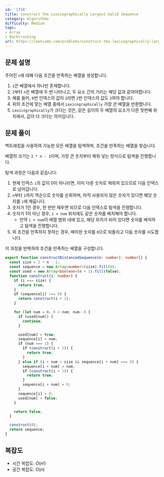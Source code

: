 ```yaml
---
id: '1718'
title: Construct the Lexicographically Largest Valid Sequence
category: Algorithms
difficulty: Medium
tags:
- Array
- Backtracking
url: https://leetcode.com/problems/construct-the-lexicographically-largest-valid-sequence
---
```


## 문제 설명

주어진 `n`에 대해 다음 조건을 만족하는 배열을 생성합니다.

1. `1`은 배열에서 하나만 존재합니다.
2. `2`부터 `n`은 배열에 두 번 나타나고, 두 요소 간의 거리는 해당 값과 같아야합니다.
3. 예를 들어, `0`번 인덱스의 값이 `2`라면 `2`번 인덱스의 값도 `2`여야 합니다.
4. 위의 조건에 맞는 배열 중에서 `Lexicographically` 가장 큰 배열을 반환합니다.
5. `Lexicographically`가 크다는 것은, 같은 길이의 두 배열의 요소가 다른 첫번째 위치에서, 값이 더 크다는 의미입니다.

## 문제 풀이

백트래킹을 사용하여 가능한 모든 배열을 탐색하며, 조건을 만족하는 배열을 찾습니다.

배열의 크기는 `2 * n - 1`이며, 가장 큰 숫자부터 채워 넣는 방식으로 탐색을 진행합니다.

탐색 과정은 다음과 같습니다:

1. 현재 인덱스 `i`의 값이 0이 아니라면, 이미 다른 숫자로 채워져 있으므로 다음 인덱스로 넘어갑니다.
2. `n`부터 `1`까지 역순으로 숫자를 순회하며, 아직 사용되지 않은 숫자가 있다면 해당 숫자를 `i`에 채웁니다.
3. 숫자가 1인 경우, 한 번만 채우면 되므로 다음 인덱스로 탐색을 진행합니다.
4. 숫자가 1이 아닌 경우, `i + num` 위치에도 같은 숫자를 배치해야 합니다.
   - 만약 `i + num`이 배열 범위 내에 있고, 해당 위치가 비어 있다면 숫자를 배치하고 탐색을 진행합니다.
5. 위 조건을 만족하지 못하는 경우, 배치한 숫자를 `0`으로 되돌리고 다음 숫자를 시도합니다.

이 과정을 반복하여 조건을 만족하는 배열을 구성합니다.

```typescript filename="solution.ts" copy
export function constructDistancedSequence(n: number): number[] {
  const size = 2 * n - 1;
  const sequence = new Array<number>(size).fill(0);
  const used = new Array<boolean>(n + 1).fill(false);
  function construct(i: number) {
    if (i === size) {
      return true;
    }
    if (sequence[i] !== 0) {
      return construct(i + 1);
    }

    for (let num = n; 0 < num; num--) {
      if (used[num]) {
        continue;
      }

      used[num] = true;
      sequence[i] = num;
      if (num === 1) {
        if (construct(i + 1)) {
          return true;
        }
      } else if (i + num < size && sequence[i + num] === 0) {
        sequence[i + num] = num;
        if (construct(i + 1)) {
          return true;
        }
        sequence[i + num] = 0;
      }
      sequence[i] = 0;
      used[num] = false;
    }

    return false;
  }

  construct(0);
  return sequence;
}
```

## 복잡도

- 시간 복잡도: $O(n!)$
- 공간 복잡도: $O(n)$

